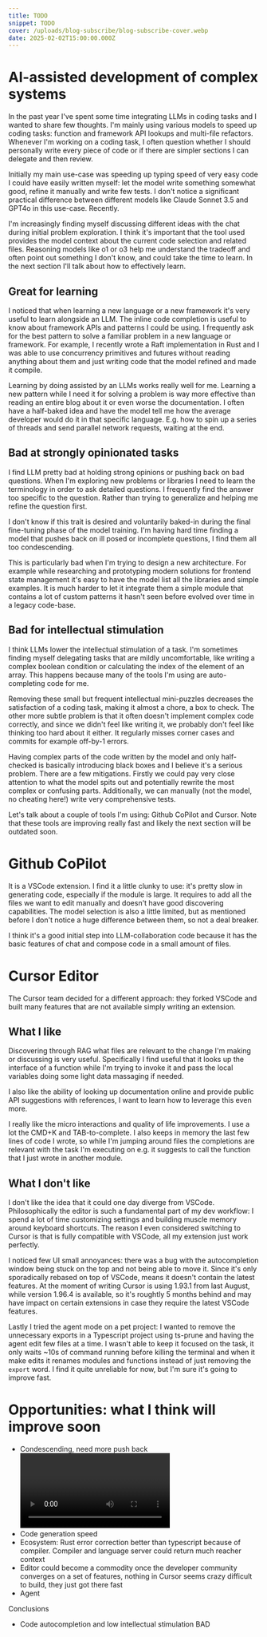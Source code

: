 ```yaml
---
title: TODO
snippet: TODO
cover: /uploads/blog-subscribe/blog-subscribe-cover.webp
date: 2025-02-02T15:00:00.000Z
---
```

<intro>

# AI-assisted development of complex systems
In the past year I've spent some time integrating LLMs in coding tasks and I wanted to share few thoughts. I'm mainly using various models to speed up coding tasks: function and framework API lookups and multi-file refactors. Whenever I'm working on a coding task, I often question whether I should personally write every piece of code or if there are simpler sections I can delegate and then review.

Initially my main use-case was speeding up typing speed of very easy code I could have easily written myself: let the model write something somewhat good, refine it manually and write few tests. I don't notice a significant practical difference between different models like Claude Sonnet 3.5 and GPT4o in this use-case. Recently.

I'm increasingly finding myself discussing different ideas with the chat during initial problem exploration. I think it's important that the tool used provides the model context about the current code selection and related files. Reasoning models like o1 or o3 help me understand the tradeoff and often point out something I don't know, and could take the time to learn. In the next section I'll talk about how to effectively learn.

## Great for learning
I noticed that when learning a new language or a new framework it's very useful to learn alongside an LLM. The inline code completion is useful to know about framework APIs and patterns I could be using. I frequently ask for the best pattern to solve a familiar problem in a new language or framework. For example, I recently wrote a Raft implementation in Rust and I was able to use concurrency primitives and futures without reading anything about them and just writing code that the model refined and made it compile.

Learning by doing assisted by an LLMs works really well for me. Learning a new pattern while I need it for solving a problem is way more effective than reading an entire blog about it or even worse the documentation. I often have a half-baked idea and have the model tell me how the average developer would do it in that specific language. E.g. how to spin up a series of threads and send parallel network requests, waiting at the end.

## Bad at strongly opinionated tasks
I find LLM pretty bad at holding strong opinions or pushing back on bad questions. When I'm exploring new problems or libraries I need to learn the terminology in order to ask detailed questions. I frequently find the answer too specific to the question. Rather than trying to generalize and helping me refine the question first.

<example generic question with too specific answer>

I don't know if this trait is desired and voluntarily baked-in during the final fine-tuning phase of the model training. I'm having hard time finding a model that pushes back on ill posed or incomplete questions, I find them all too condescending.

This is particularly bad when I'm trying to design a new architecture. For example while researching and prototyping modern solutions for frontend state management it's easy to have the model list all the libraries and simple examples. It is much harder to let it integrate them a simple module that contains a lot of custom patterns it hasn't seen before evolved over time in a legacy code-base.

## Bad for intellectual stimulation
I think LLMs lower the intellectual stimulation of a task. I'm sometimes finding myself delegating tasks that are mildly uncomfortable, like writing a complex boolean condition or calculating the index of the element of an array. This happens because many of the tools I'm using are auto-completing code for me.

Removing these small but frequent intellectual mini-puzzles decreases the satisfaction of a coding task, making it almost a chore, a box to check. The other more subtle problem is that it often doesn't implement complex code correctly, and since we didn't feel like writing it, we probably don't feel like thinking too hard about it either. It regularly misses corner cases and commits for example off-by-1 errors.

Having complex parts of the code written by the model and only half-checked is basically introducing black boxes and I believe it's a serious problem. There are a few mitigations. Firstly we could pay very close attention to what the model spits out and potentially rewrite the most complex or confusing parts. Additionally, we can manually (not the model, no cheating here!) write very comprehensive tests.

Let's talk about a couple of tools I'm using: Github CoPilot and Cursor. Note that these tools are improving really fast and likely the next section will be outdated soon.

# Github CoPilot
It is a VSCode extension. I find it a little clunky to use: it's pretty slow in generating code, especially if the module is large. It requires to add all the files we want to edit manually and doesn't have good discovering capabilities. The model selection is also a little limited, but as mentioned before I don't notice a huge difference between them, so not a deal breaker.

I think it's a good initial step into LLM-collaboration code because it has the basic features of chat and compose code in a small amount of files.

<example find redis client>

# Cursor Editor
The Cursor team decided for a different approach: they forked VSCode and built many features that are not available simply writing an extension. 

## What I like
Discovering through RAG what files are relevant to the change I'm making or discussing is very useful. Specifically I find useful that it looks up the interface of a function while I'm trying to invoke it and pass the local variables doing some light data massaging if needed.

I also like the ability of looking up documentation online and provide public API suggestions with references, I want to learn how to leverage this even more.

I really like the micro interactions and quality of life improvements. I use a lot the CMD+K and TAB-to-complete. I also keeps in memory the last few lines of code I wrote, so while I'm jumping around files the completions are relevant with the task I'm executing on e.g. it suggests to call the function that I just wrote in another module.


## What I don't like
I don't like the idea that it could one day diverge from VSCode. Philosophically the editor is such a fundamental part of my dev workflow: I spend a lot of time customizing settings and building muscle memory around keyboard shortcuts. The reason I even considered switching to Cursor is that is fully compatible with VSCode, all my extension just work perfectly.

I noticed few UI small annoyances: there was a bug with the autocompletion window being stuck on the top and not being able to move it. Since it's only sporadically rebased on top of VSCode, means it doesn't contain the latest features. At the moment of writing Cursor is using 1.93.1 from last August, while version 1.96.4 is available, so it's roughtly 5 months behind and may have impact on certain extensions in case they require the latest VSCode features.

Lastly I tried the agent mode on a pet project: I wanted to remove the unnecessary exports in a Typescript project using ts-prune and having the agent edit few files at a time. I wasn't able to keep it focused on the task, it only waits ~10s of command running before killing the terminal and when it make edits it renames modules and functions instead of just removing the `export` word. I find it quite unreliable for now, but I'm sure it's going to improve fast.

# Opportunities: what I think will improve soon
- Condescending, need more push back <video for sister Anthropic CEO>, reasoning models O1, O3 push back more
- Code generation speed
- Ecosystem: Rust error correction better than typescript because of compiler. Compiler and language server could return much reacher context 
- Editor could become a commodity once the developer community converges on a set of features, nothing in Cursor seems crazy difficult to build, they just got there fast
- Agent

Conclusions
- Code autocompletion and low intellectual stimulation BAD